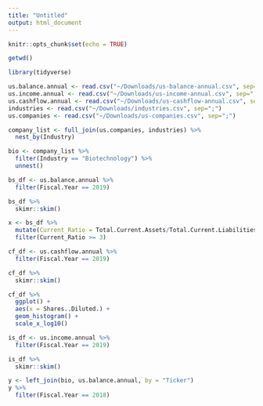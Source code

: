 ```yaml
---
title: "Untitled"
output: html_document
---
```


```r
knitr::opts_chunk$set(echo = TRUE)
```

```r
getwd()
```


```r
library(tidyverse)
```

```r
us.balance.annual <- read.csv("~/Downloads/us-balance-annual.csv", sep=";")
us.income.annual <- read.csv("~/Downloads/us-income-annual.csv", sep=";")
us.cashflow.annual <- read.csv("~/Downloads/us-cashflow-annual.csv", sep=";")
industries <- read.csv("~/Downloads/industries.csv", sep=";")
us.companies <- read.csv("~/Downloads/us-companies.csv", sep=";")
```

```r
company_list <- full_join(us.companies, industries) %>%
  nest_by(Industry)
```

```r
bio <- company_list %>%
  filter(Industry == "Biotechnology") %>%
  unnest()
```

```r
bs_df <- us.balance.annual %>%
  filter(Fiscal.Year == 2019)
```

```r
bs_df %>%
  skimr::skim()
```

```r
x <- bs_df %>%
  mutate(Current_Ratio = Total.Current.Assets/Total.Current.Liabilities) %>%
  filter(Current_Ratio >= 3)
```

```r
cf_df <- us.cashflow.annual %>% 
  filter(Fiscal.Year == 2019)
```

```r
cf_df %>%
  skimr::skim()
```

```r
cf_df %>%
  ggplot() + 
  aes(x = Shares..Diluted.) + 
  geom_histogram() + 
  scale_x_log10()
```

```r
is_df <- us.income.annual %>% 
  filter(Fiscal.Year == 2019)
```

```r
is_df %>%
  skimr::skim()
```

```r
y <- left_join(bio, us.balance.annual, by = "Ticker")
y %>%
  filter(Fiscal.Year == 2018)
```






